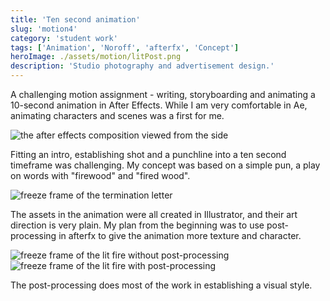 ```yaml
---
title: 'Ten second animation'
slug: 'motion4'
category: 'student work'
tags: ['Animation', 'Noroff', 'afterfx', 'Concept']
heroImage: ./assets/motion/litPost.png
description: 'Studio photography and advertisement design.'
---
```


A challenging motion assignment - writing, storyboarding and animating a 10-second animation in After Effects. While I am very comfortable in Ae, animating characters and scenes was a first for me.

<Image src={threedview} alt="the after effects composition viewed from the side" class="w-[calc(40vw)] mx-auto"/>

Fitting an intro, establishing shot and a punchline into a ten second timeframe was challenging. My concept was based on a simple pun, a play on words with "firewood" and "fired wood".

<Image src={terminationPost} alt="freeze frame of the termination letter"/>

The assets in the animation were all created in Illustrator, and their art direction is very plain. My plan from the beginning was to use post-processing in afterfx to give the animation more texture and character.

<Image src={litRaw} alt="freeze frame of the lit fire without post-processing"/>
<Image src={litPost} alt="freeze frame of the lit fire with post-processing"/>

The post-processing does most of the work in establishing a visual style.
